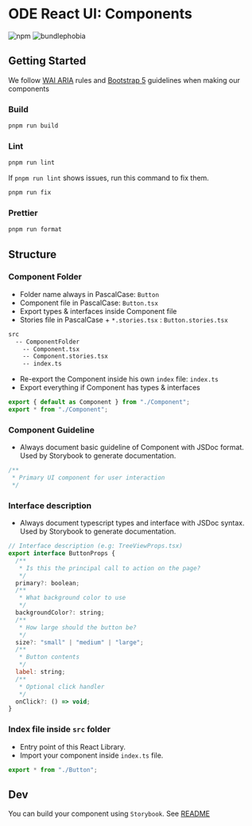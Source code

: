 
<Meta title="Introduction/Packages/Components" />

# ODE React UI: Components

![npm](https://img.shields.io/npm/v/@ode-react-ui/components?style=flat-square)
![bundlephobia](https://img.shields.io/bundlephobia/min/@ode-react-ui/components?style=flat-square)

## Getting Started

We follow [WAI ARIA](https://www.w3.org/WAI/ARIA/apg/patterns/) rules and [Bootstrap 5](https://getbootstrap.com/docs/5.0/components/accordion/) guidelines when making our components

### Build

```bash
pnpm run build
```

### Lint

```bash
pnpm run lint
```

If `pnpm run lint` shows issues, run this command to fix them.

```bash
pnpm run fix
```

### Prettier

```bash
pnpm run format
```

## Structure

### Component Folder

- Folder name always in PascalCase: `Button`
- Component file in PascalCase: `Button.tsx`
- Export types & interfaces inside Component file
- Stories file in PascalCase + `*.stories.tsx` : `Button.stories.tsx`

```bash
src
  -- ComponentFolder
    -- Component.tsx
    -- Component.stories.tsx
    -- index.ts
```

- Re-export the Component inside his own `index` file: `index.ts`
- Export everything if Component has types & interfaces

```jsx
export { default as Component } from "./Component";
export * from "./Component";
```

### Component Guideline

- Always document basic guideline of Component with JSDoc format. Used by Storybook to generate documentation.

```jsx
/**
 * Primary UI component for user interaction
 */
```

### Interface description

- Always document typescript types and interface with JSDoc syntax. Used by Storybook to generate documentation.

```jsx
// Interface description (e.g: TreeViewProps.tsx)
export interface ButtonProps {
  /**
   * Is this the principal call to action on the page?
   */
  primary?: boolean;
  /**
   * What background color to use
   */
  backgroundColor?: string;
  /**
   * How large should the button be?
   */
  size?: "small" | "medium" | "large";
  /**
   * Button contents
   */
  label: string;
  /**
   * Optional click handler
   */
  onClick?: () => void;
}
```

### Index file inside `src` folder

- Entry point of this React Library.
- Import your component inside `index.ts` file.

```jsx
export * from "./Button";
```

## Dev

You can build your component using `Storybook`. See [README](../../docs//README.md)
